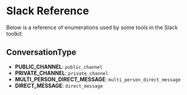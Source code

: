 # Slack Reference

Below is a reference of enumerations used by some tools in the Slack toolkit:

## ConversationType

- **PUBLIC_CHANNEL**: `public_channel`
- **PRIVATE_CHANNEL**: `private_channel`
- **MULTI_PERSON_DIRECT_MESSAGE**: `multi_person_direct_message`
- **DIRECT_MESSAGE**: `direct_message`
